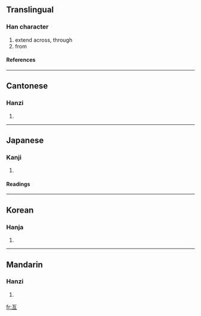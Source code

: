 {{see|亘}}<!-- may be replaced by zh-forms -->
==Translingual==
===Han character===
{{Han char|rad=二|as=04|sn=6|four=1010<sub>6</sub>|canj=一月一 (MBM)}}
# extend across, through
# from
====References====
{{Han ref|kx=0087.070|dkj=00265|dj=0183.120|hdz=10019.050|uh=4E99|ud=20121|bh=A5E5|bd=42469}}
----
==Cantonese==
===Hanzi===
{{yue-hanzi|jyut=|y=gang2}}
# {{defn|Cantonese}}
----
==Japanese==
===Kanji===
{{ja-kanji|grade=|rs=二04}}
# {{defn|Japanese}}
====Readings====
{{ja-readings|on=[[こう]] (kō)|kun=[[わたる]] (wataru), [[わたり]] (watari)}}
----
==Korean==
===Hanja===
{{ko-hanja|hangeul=긍|rv=geung|mr=kŭng}}
# {{defn|Korean}}
----
==Mandarin==
===Hanzi===
{{cmn-hanzi|pin=[[gèn]] (gen4), [[gèng]] (geng4)|wg=ken<sup>4</sup>, keng<sup>4</sup>}}
# {{defn|Mandarin}}

[[fr:亙]]